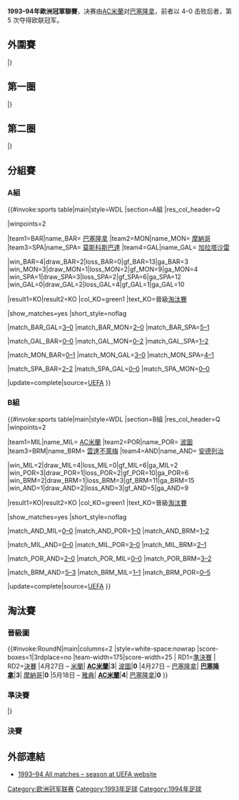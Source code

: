 {{noteTA
|G1=uefa}}
{{Infobox 國際足球賽事賽季
| tourney_name          = 歐洲冠軍聯賽
| year                  = 1993–94
| image                 = Olympic stadium,Athens 18.JPG
| size                  = 300px
| caption               = 決賽於[[雅典|雅典]]的[[雅典奧林匹克體育場|奧林匹克體育場]]舉行
| edition               = 39
| edition footnote      = 第 2 屆以「歐聯」名義
| defending_champ_other = {{flagicon|FRA}} [[馬賽足球俱樂部|馬賽]]
| dates                 = 1993年8月18日–9月1日<br>（外圍賽）<br>1993年9月15日–1994年5月18日<br>（主賽圈）
| num_teams             = 42 隊
| associations          = 42
| champion_other        = {{flagicon|ITA}} [[AC米蘭|AC米蘭]]
| count                 = 5
| second_other          = {{flagicon|ESP}} [[巴塞羅那足球俱樂部|巴塞隆拿]]
| matches               = 82
| goals                 = 195
| attendance            = 
| top_scorer            = {{flagicon|BRA}} [[羅馬里奧|羅馬里奧]]（7 球）
| player                = 
| prevseason            = [[1992–93年歐洲冠軍聯賽|1992–93]]
| nextseason            = [[1994–95年歐洲冠軍聯賽|1994–95]]
}}

'''1993–94年歐洲冠軍聯賽'''，决赛由[[AC米蘭|AC米蘭]]对[[巴塞羅那足球俱樂部|巴塞隆拿]]，前者以 4–0 击败后者，第 5 次夺得欧联冠军。

== 外圍賽 ==
{{TwoLegStart}}
{{TwoLegResult|'''[[HJK赫爾辛基|赫爾辛基]]'''|FIN|2–1|[[諾馬塔林足球俱樂部|塔林諾瑪]]|EST|1–1|1–0}}
{{TwoLegResult|[[伊蘭拿斯足球會|伊蘭拿斯]]|LTU|0–2|'''[[弗羅瑞安娜足球俱樂部|科利安拿]]'''|MLT|0–1|0–1}}
{{TwoLegResult|[[B68托夫迪亞|B68托夫迪亞]]|FRO|0–11|'''[[薩格勒布迪納摩足球俱樂部|薩格勒布戴拿模]]'''|CRO|0–5|0–6}}
{{TwoLegResult|[[施白蘭鎮足球會|施白蘭鎮]]|WAL|4–4{{agr}}|'''[[科克城足球俱樂部|曲克城]]'''|IRL|3–2|1–2}}
{{TwoLegResult|'''[[斯康圖足球俱樂部|史干圖]]'''|LVA|1–1{{pso|11–10}}|[[盧布爾雅那奧林匹亞足球俱樂部_(已解散)|奧林比查]]|SVN|0–1|1–0}}
{{TwoLegResult|'''[[第比利斯迪納摩足球俱樂部|第比利斯戴拿模]]'''|GEO|3–2|[[連菲特足球俱樂部|連菲特]]|NIR|2–1|1–1}}
{{TwoLegResult|[[貝根阿弗尼爾足球會|貝根阿弗尼爾]]|LUX|0–3|'''[[洛辛堡足球會|洛辛堡]]'''|NOR|0–2|0–1}}
{{TwoLegResult|[[奧摩尼亞體育會|奧摩尼亞]]|CYP|2–3|'''[[阿勞足球俱樂部|阿勞]]'''|SUI|2–1|0–2}}
{{TwoLegResult|[[基希訥烏野牛足球俱樂部|森布魯]]|MDA|1–3|'''[[耶路撒冷貝塔足球俱樂部|耶路撒冷比達]]'''|ISR|1–1|0–2}}
{{TwoLegResult|[[地拉那遊擊隊足球俱樂部|柏迪遜地拉拿]]|ALB|0–3|'''[[阿克拉內斯競技俱樂部|阿簡尼斯]]'''|ISL|0–0|0–3}}
|}

== 第一圈 ==
{{TwoLegStart}}
{{TwoLegResult|'''[[加拉塔沙雷體育會足球隊|加拉塔沙雷]]'''|TUR|3–1|[[科克城足球俱樂部|曲克城]]|IRL|2–1|1–0}}
{{TwoLegResult|'''[[雲達不萊梅體育會|雲達不萊梅]]'''|GER|6–3|[[明斯克戴拿模足球會|明斯克戴拿模]]|BLR|5–2|1–1}}
{{TwoLegResult|[[基輔迪納摩足球俱樂部|基輔戴拿模]]|UKR|4–5|'''[[巴塞羅那足球俱樂部|巴塞隆拿]]'''|ESP|3–1|1–4}}
{{TwoLegResult|'''[[摩納哥足球俱樂部|摩納哥]]'''|FRA|2–1|[[AEK雅典足球會|AEK雅典]]|GRE|1–0|0–0}}
{{TwoLegResult|[[布達佩斯捍衛者足球俱樂部|漢維特基柏斯迪]]|HUN|3–5|'''[[曼徹斯特聯足球俱樂部|曼聯]]'''|ENG|2–3|1–2}}
{{TwoLegResult|[[流浪者足球俱樂部|格拉斯哥流浪]]|SCO|4–4{{agr}}|'''[[索菲亞列夫斯基足球俱樂部|索菲亞利夫斯基]]'''|BUL|3–2|1–2}}
{{TwoLegResult|[[AIK足球會|AIK蘇納]]|SWE|1–2|'''[[布拉格斯巴達足球俱樂部|布拉格斯巴達]]'''|CZE|1–0|0–2}}
{{TwoLegResult|[[連菲特足球俱樂部|連菲特]]|NIR|3–4|'''[[哥本哈根足球會|哥本哈根]]'''|DEN|3–0|0–4}}
{{TwoLegResult|[[HJK赫爾辛基|赫爾辛基]]|FIN|0–6|'''[[皇家安德列治體育會|安德列治]]'''|BEL|0–3|0–3}}
{{TwoLegResult|'''[[布加勒斯特星足球俱樂部|布加勒斯特星隊]]'''|ROU|4–4{{agr}}|[[薩格勒布迪納摩足球俱樂部|薩格勒布戴拿模]]|CRO|1–2|3–2}}
{{TwoLegResult|[[阿克拉內斯競技俱樂部|阿簡尼斯]]|ISL|1–3|'''[[飛燕諾|飛燕諾]]'''|NED|1–0|0–3}}
{{TwoLegResult|[[洛辛堡足球會|洛辛堡]]|NOR|4–5|'''[[奧地利維也納足球會|奧地利維也納]]'''|AUT|3–1|1–4}}
{{TwoLegResult|'''[[波爾圖足球俱樂部|波圖]]'''|POR|2–0|[[弗羅瑞安娜足球俱樂部|科利安拿]]|MLT|2–0|0–0}}
{{TwoLegResult|[[斯康圖足球俱樂部|史干圖]]|LVA|0–9|'''[[莫斯科斯巴達克足球俱樂部|莫斯科斯巴達]]'''|RUS|0–5|0–4}}
{{TwoLegResult|[[阿勞足球俱樂部|阿勞]]|SUI|0–1|'''[[AC米蘭|AC米蘭]]'''|ITA|0–1|0–0}}
{{TwoLegResult|'''[[波茲南萊克足球俱樂部|列治普斯納]]'''|POL|7–2|[[耶路撒冷貝塔足球俱樂部|耶路撒冷比達]]|ISR|3–0|4–2}}
|}

== 第二圈 ==
{{TwoLegStart}}
{{TwoLegResult|'''[[波爾圖足球俱樂部|波圖]]'''|POR|1–0|[[飛燕諾|飛燕諾]]|NED|1–0|0–0}}
{{TwoLegResult|'''[[摩納哥足球俱樂部|摩納哥]]'''|FRA|4–2|[[布加勒斯特星足球俱樂部|布加勒斯特星隊]]|ROU|4–1|0–1}}
{{TwoLegResult|[[索菲亞列夫斯基足球俱樂部|索菲亞利夫斯基]]|BUL|2–3|'''[[雲達不萊梅體育會|雲達不萊梅]]'''|GER|2–2|0–1}}
{{TwoLegResult|[[哥本哈根足球會|哥本哈根]]|DEN|0–7|'''[[AC米蘭|AC米蘭]]'''|ITA|0–6|0–1}}
{{TwoLegResult|[[布拉格斯巴達足球俱樂部|布拉格斯巴達]]|CZE|2–5|'''[[皇家安德列治體育會|安德列治]]'''|BEL|0–1|2–4}}
{{TwoLegResult|[[曼徹斯特聯足球俱樂部|曼聯]]|ENG|3–3{{agr}}|'''[[加拉塔沙雷體育會足球隊|加拉塔沙雷]]'''|TUR|3–3|0–0}}
{{TwoLegResult|[[波茲南萊克足球俱樂部|列治普斯納]]|POL|2–7|'''[[莫斯科斯巴達克足球俱樂部|莫斯科斯巴達]]'''|RUS|1–5|1–2}}
{{TwoLegResult|'''[[巴塞羅那足球俱樂部|巴塞隆拿]]'''|ESP|5–1|[[奧地利維也納足球會|奧地利維也納]]|AUT|3–0|2–1}}
|}

== 分組賽 ==
=== A組 ===
{{#invoke:sports table|main|style=WDL
|section=A組
|res_col_header=Q

|winpoints=2

|team1=BAR|name_BAR={{fbaicon|ESP}} [[巴塞羅那足球俱樂部|巴塞隆拿]]
|team2=MON|name_MON={{fbaicon|FRA}} [[摩納哥體育會足球會|摩納哥]]
|team3=SPA|name_SPA={{fbaicon|RUS}} [[莫斯科斯巴達克足球俱樂部|莫斯科斯巴達]]
|team4=GAL|name_GAL={{fbaicon|TUR}} [[加拉塔沙雷體育會|加拉塔沙雷]]

|win_BAR=4|draw_BAR=2|loss_BAR=0|gf_BAR=13|ga_BAR=3
|win_MON=3|draw_MON=1|loss_MON=2|gf_MON=9|ga_MON=4
|win_SPA=1|draw_SPA=3|loss_SPA=2|gf_SPA=6|ga_SPA=12
|win_GAL=0|draw_GAL=2|loss_GAL=4|gf_GAL=1|ga_GAL=10

|result1=KO|result2=KO
|col_KO=green1 |text_KO=晉級[[1993–94年歐洲冠軍聯賽#淘汰賽|淘汰賽]]

|show_matches=yes
|short_style=noflag

|match_BAR_GAL=[[#Barcelona_v_Galatasaray|3–0]]
|match_BAR_MON=[[#Barcelona_v_Monaco|2–0]]
|match_BAR_SPA=[[#Barcelona_v_Spartak_Moscow|5–1]]

|match_GAL_BAR=[[#Galatasaray_v_Barcelona|0–0]]
|match_GAL_MON=[[#Galatasaray_v_Monaco|0–2]]
|match_GAL_SPA=[[#Galatasaray_v_Spartak_Moscow_v_Rangers|1–2]]

|match_MON_BAR=[[#Monaco_v_Barcelona|0–1]]
|match_MON_GAL=[[#Monaco_v_Galatasaray|3–0]]
|match_MON_SPA=[[#Monaco_v_Spartak_Moscow|4–1]]

|match_SPA_BAR=[[#Spartak_Moscow_v_Barcelona|2–2]]
|match_SPA_GAL=[[#Spartak_Moscow_v_Galatasaray|0–0]]
|match_SPA_MON=[[#Spartak_Moscow_v_Monaco|0–0]]

|update=complete|source=[https://www.uefa.com/uefachampionsleague/history/seasons/1993/ UEFA]
}}

=== B組 ===
{{#invoke:sports table|main|style=WDL
|section=B組
|res_col_header=Q
|winpoints=2

|team1=MIL|name_MIL={{fbaicon|ITA}} [[AC米蘭|AC米蘭]]
|team2=POR|name_POR={{fbaicon|POR}} [[波爾圖足球俱樂部|波圖]]
|team3=BRM|name_BRM={{fbaicon|GER}} [[雲達不萊梅體育會|雲達不萊梅]]
|team4=AND|name_AND={{fbaicon|BEL}} [[皇家安德列治體育會|安德列治]]

|win_MIL=2|draw_MIL=4|loss_MIL=0|gf_MIL=6|ga_MIL=2
|win_POR=3|draw_POR=1|loss_POR=2|gf_POR=10|ga_POR=6
|win_BRM=2|draw_BRM=1|loss_BRM=3|gf_BRM=11|ga_BRM=15
|win_AND=1|draw_AND=2|loss_AND=3|gf_AND=5|ga_AND=9

|result1=KO|result2=KO
|col_KO=green1 |text_KO=晉級[[1993–94年歐洲冠軍聯賽#淘汰賽|淘汰賽]]

|show_matches=yes
|short_style=noflag

|match_AND_MIL=[[#Anderlecht_v_Milan|0–0]]
|match_AND_POR=[[#Anderlecht_v_Porto|1–0]]
|match_AND_BRM=[[#Anderlecht_v_Werder_Bremen|1–2]]

|match_MIL_AND=[[#Milan_v_Anderlecht|0–0]]
|match_MIL_POR=[[#Milan_v_Porto|3–0]]
|match_MIL_BRM=[[#Milan_v_Werder_Bremen|2–1]]

|match_POR_AND=[[#Porto_v_Anderlecht|2–0]]
|match_POR_MIL=[[#Porto_v_Milan|0–0]]
|match_POR_BRM=[[#Porto_v_Werder_Bremen|3–2]]

|match_BRM_AND=[[#Werder_Bremen_v_Anderlecht|5–3]]
|match_BRM_MIL=[[#Werder_Bremen_v_Milan|1–1]]
|match_BRM_POR=[[#Werder_Bremen_v_Porto|0–5]]

|update=complete|source=[https://www.uefa.com/uefachampionsleague/history/seasons/1993/ UEFA]
}}

==淘汰賽==
===晉級圖===
{{#invoke:RoundN|main|columns=2
|style=white-space:nowrap
|score-boxes=1|3rdplace=no
|team-width=175|score-width=25
| RD1=[[#準決賽|準決賽]]
| RD2=[[#決賽|決賽]]
<!--Semi-finals-->
|4月27日 – [[聖西路球場|米蘭]]|{{fbaicon|ITA}} '''[[AC米蘭|AC米蘭]]'''|'''3'''|{{fbaicon|POR}} [[波爾圖足球俱樂部|波圖]]|'''0'''
|4月27日 – [[魯營球場|巴塞隆拿]]|{{fbaicon|ESP}} '''[[巴塞羅那足球俱樂部|巴塞隆拿]]'''|'''3'''|{{fbaicon|FRA}} [[摩納哥足球俱樂部|摩納哥]]|'''0'''
<!--Final-->
|5月18日 – [[雅典奥林匹克體育場|雅典]]|{{fbaicon|ITA}} '''[[AC米蘭|AC米蘭]]'''|'''4'''|{{fbaicon|ESP}} [[巴塞羅那足球俱樂部|巴塞隆拿]]|'''0'''
}}

===準決賽===
{{OneLegStart}}
{{OneLegResult|'''[[AC米蘭|AC米蘭]]'''|ITA|3–0|[[波爾圖足球俱樂部|波圖]]|POR}}
{{OneLegResult|'''[[巴塞羅那足球俱樂部|巴塞隆拿]]'''|ESP|3–0|[[摩納哥足球俱樂部|摩納哥]]|FRA}}
|}

===決賽===
{{main|1994年歐洲冠軍聯賽決賽}}
{{footballbox
|date = 1994年5月18日
|team1 = [[AC米蘭|AC米蘭]] {{flagicon|ITA}}
|score = 4–0
|team2 = {{flagicon|ESP}} [[巴塞羅那足球俱樂部|巴塞隆拿]]
|goals1 = 
|goals2 =
|stadium = [[雅典|雅典]]，[[雅典奥林匹克體育場|奥林匹克體育場]]
|attendance = 70,000
|referee = Philip Don（[[英格蘭足球總會|英格蘭]]） }}

==外部連結==
*[https://www.uefa.com/uefachampionsleague/history/seasons/1993/matches/ 1993–94 All matches – season at UEFA website] {{Wayback|url=https://www.uefa.com/uefachampionsleague/history/seasons/1993/matches/ |date=20211205091409 }}

{{歐洲冠軍聯賽球季}}

[[Category:欧洲冠军联赛|Category:欧洲冠军联赛]]
[[Category:1993年足球|Category:1993年足球]]
[[Category:1994年足球|Category:1994年足球]]